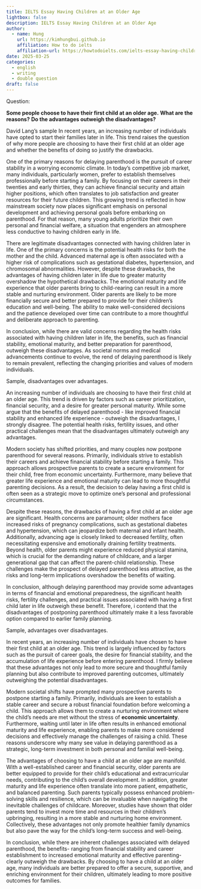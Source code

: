 ```yaml
---
title: IELTS Essay Having Children at an Older Age
lightbox: false
description: IELTS Essay Having Children at an Older Age
author:
  - name: Hung
    url: https://kimhungbui.github.io
    affiliation: How to do ielts
    affiliation-url: https://howtodoielts.com/ielts-essay-having-children-at-an-older-age/
date: 2025-03-25
categories:
  - english
  - writing
  - double question
draft: false
---
```


Question:

**Some people choose to have their first child at an older age.**
**What are the reasons?**
**Do the advantages outweigh the disadvantages?**

David Lang's sample
In recent years, an increasing number of individuals have opted to start their families later in life. This trend raises the question of why more people are choosing to have their first child at an older age and whether the benefits of doing so justify the drawbacks.

One of the primary reasons for delaying parenthood is the pursuit of career stability in a worrying economic climate. In today's competitive job market, many individuals, particularly women, prefer to establish themselves professionally before starting a family. By focusing on their careers in their twenties and early thirties, they can achieve financial security and attain higher positions, which often translates to job satisfaction and greater resources for their future children. This growing trend is reflected in how mainstream society now places significant emphasis on personal development and achieving personal goals before embarking on parenthood. For that reason, many young adults prioritize their own personal and financial welfare, a situation that engenders an atmosphere less conductive to having children early in life.

There are legitimate disadvantages connected with having children later in life. One of the primary concerns is the potential health risks for both the mother and the child. Advanced maternal age is often associated with a higher risk of complications such as gestational diabetes, hypertension, and chromosomal abnormalities. However, despite these drawbacks, the advantages of having children later in life due to greater maturity overshadow the hypothetical drawbacks. The emotional maturity and life experience that older parents bring to child-rearing can result in a more stable and nurturing environment. Older parents are likely to be more financially secure and better prepared to provide for their children's education and well-being. The ability to make well-considered decisions and the patience developed over time can contribute to a more thoughtful and deliberate approach to parenting.

In conclusion, while there are valid concerns regarding the health risks associated with having children later in life, the benefits, such as financial stability, emotional maturity, and better preparation for parenthood, outweigh these disadvantages. As societal norms and medical advancements continue to evolve, the rend of delaying parenthood is likely to remain prevalent, reflecting the changing priorities and values of modern individuals.


Sample, disadvantages over advantages.

An increasing number of individuals are choosing to have their first child at an older age. This trend is driven by factors such as career prioritization, financial security, and a desire for greater personal maturity. While some argue that the benefits of delayed parenthood - like improved financial stability and enhanced life experience - outweigh the disadvantages, I strongly disagree. The potential health risks, fertility issues, and other practical challenges mean that the disadvantages ultimately outweigh any advantages.

Modern society has shifted priorities, and many couples now postpone parenthood for several reasons. Primarily, individuals strive to establish their careers and achieve financial stability before starting a family. This approach allows prospective parents to create a secure environment for their child, free from economic uncertainty. Furthermore, many believe that greater life experience and emotional maturity can lead to more thoughtful parenting decisions. As a result, the decision to delay having a first child is often seen as a strategic move to optimize one's personal and professional circumstances.

Despite these reasons, the drawbacks of having a first child at an older age are significant. Health concerns are paramount; older mothers face increased risks of pregnancy complications, such as gestational diabetes and hypertension, which can jeopardize both maternal and infant health. Additionally, advancing age is closely linked to decreased fertility, often necessitating expensive and emotionally draining fertility treatments. Beyond health, older parents might experience reduced physical stamina, which is crucial for the demanding nature of childcare, and a larger generational gap that can affect the parent-child relationship. These challenges make the prospect of delayed parenthood less attractive, as the risks and long-term implications overshadow the benefits of waiting.

In conclusion, although delaying parenthood may provide some advantages in terms of financial and emotional preparedness, the significant health risks, fertility challenges, and practical issues associated with having a first child later in life outweigh these benefit. Therefore, i contend that the disadvantages of postponing parenthood ultimately make it a less favorable option compared to earlier family planning.

Sample, advantages over disadvantages.

In recent years, an increasing number of individuals have chosen to have their first child at an older age. This trend is largely influenced by factors such as the pursuit of career goals, the desire for financial stability, and the accumulation of life experience before entering parenthood. I firmly believe that these advantages not only lead to more secure and thoughtful family planning but also contribute to improved parenting outcomes, ultimately outweighing the potential disadvantages.

Modern societal shifts have prompted many prospective parents to postpone starting a family. Primarily, individuals are keen to establish a stable career and secure a robust financial foundation before welcoming a child. This approach allows them to create a nurturing environment where the child's needs are met without the stress of **economic uncertainty**. Furthermore, waiting until later in life often results in enhanced emotional maturity and life experience, enabling parents to make more considered decisions and effectively manage the challenges of raising a child. These reasons underscore why many see value in delaying parenthood as a strategic, long-term investment in both personal and familial well-being.

The advantages of choosing to have a child at an older age are manifold. With a well-established career and financial security, older parents are better equipped to provide for their child's educational and extracurricular needs, contributing to the child's overall development. In addition, greater maturity and life experience often translate into more patient, empathetic, and balanced parenting. Such parents typically possess enhanced problem-solving skills and resilience, which can be invaluable when navigating the inevitable challenges of childcare. Moreover, studies have shown that older parents tend to invest more time and resources in their children's upbringing, resulting in a more stable and nurturing home environment. Collectively, these advantages not only promote healthier family dynamics but also pave the way for the child's long-term success and well-being.

In conclusion, while there are inherent challenges associated with delayed parenthood, the benefits- ranging from financial stability and career establishment to increased emotional maturity and effective parenting- clearly outweigh the drawbacks. By choosing to have a child at an older age, many individuals are better prepared to offer a secure, supportive, and enriching environment for their children, ultimately leading to more positive outcomes for families.
